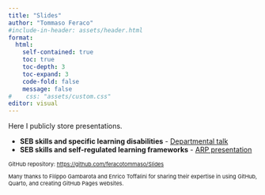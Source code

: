 ```yaml
---
title: "Slides"
author: "Tommaso Feraco"
#include-in-header: assets/header.html
format: 
  html:
    self-contained: true
    toc: true   
    toc-depth: 3 
    toc-expand: 3 
    code-fold: false 
    message: false
#    css: "assets/custom.css"
editor: visual
---
```


Here I publicly store presentations.

-   **SEB skills and specific learning disabilities** - [Departmental talk](https://feracotommaso.github.io/Slides/SEB_SLD/SebSldPresentation2.html){target="_blank"}
-   **SEB skills and self-regulated learning frameworks** - [ARP presentation](https://feracotommaso.github.io/Slides/SEB_SRL/ARP_seb_srl_slides.html)

::: {style="font-size:11px;"}
GitHub repository: <https://github.com/feracotommaso/Slides>

Many thanks to Filippo Gambarota and Enrico Toffalini for sharing their expertise in using GitHub, Quarto, and creating GitHub Pages websites.
:::
